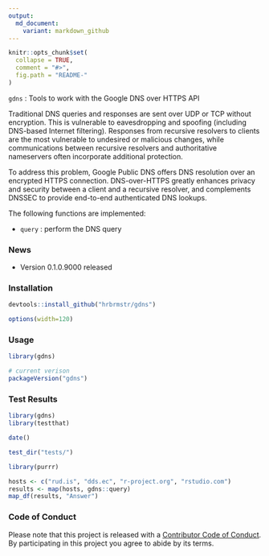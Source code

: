 ```yaml
---
output:
  md_document:
    variant: markdown_github
---
```


<!-- README.md is generated from README.Rmd. Please edit that file -->

```r
knitr::opts_chunk$set(
  collapse = TRUE,
  comment = "#>",
  fig.path = "README-"
)
```

`gdns` : Tools to work with the Google DNS over HTTPS API

Traditional DNS queries and responses are sent over UDP or TCP without encryption. This is vulnerable to eavesdropping and spoofing (including DNS-based Internet filtering). Responses from recursive resolvers to clients are the most vulnerable to undesired or malicious changes, while communications between recursive resolvers and authoritative nameservers often incorporate additional protection.

To address this problem, Google Public DNS offers DNS resolution over an encrypted HTTPS connection. DNS-over-HTTPS greatly enhances privacy and security between a client and a recursive resolver, and complements DNSSEC to provide end-to-end authenticated DNS lookups.

The following functions are implemented:

- `query` : perform the DNS query

### News

- Version 0.1.0.9000 released

### Installation

```r
devtools::install_github("hrbrmstr/gdns")
```

```r
options(width=120)
```

### Usage

```r
library(gdns)

# current verison
packageVersion("gdns")

```

### Test Results

```r
library(gdns)
library(testthat)

date()

test_dir("tests/")

library(purrr)

hosts <- c("rud.is", "dds.ec", "r-project.org", "rstudio.com")
results <- map(hosts, gdns::query)
map_df(results, "Answer")
```

### Code of Conduct

Please note that this project is released with a [Contributor Code of Conduct](CONDUCT.md). 
By participating in this project you agree to abide by its terms.
